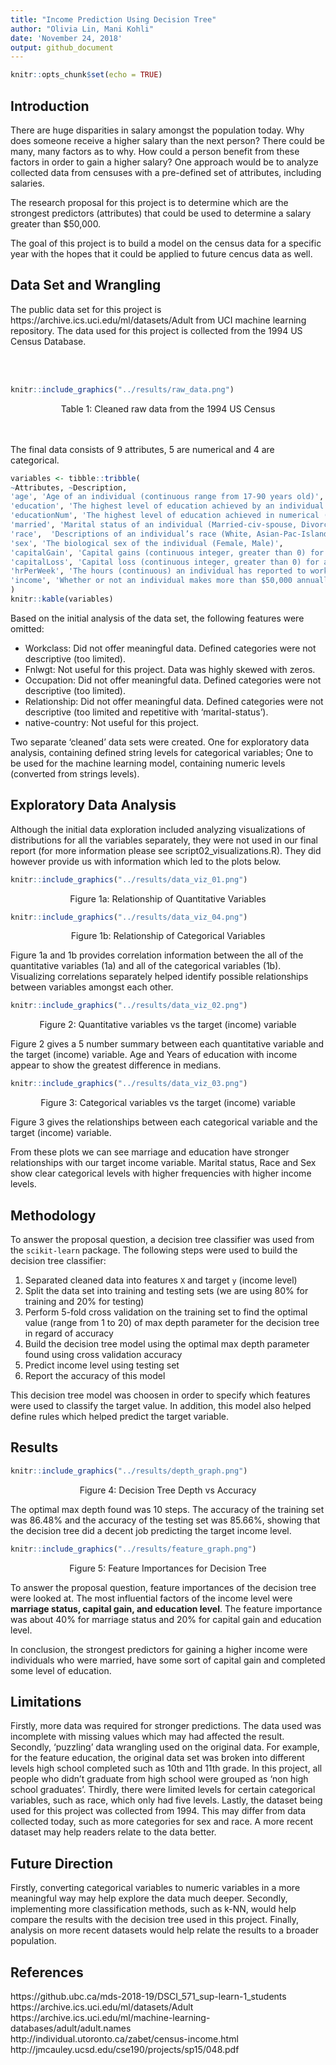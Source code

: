 ```yaml
---
title: "Income Prediction Using Decision Tree"
author: "Olivia Lin, Mani Kohli"
date: 'November 24, 2018'
output: github_document
---
```


```r
knitr::opts_chunk$set(echo = TRUE)
```

## Introduction

There are huge disparities in salary amongst the population today. Why does someone receive a higher salary than the next person? There could be many, many factors as to why. How could a person benefit from these factors in order to gain a higher salary?  One approach would be to analyze collected data from censuses with a pre-defined set of attributes, including salaries.

The research proposal for this project is to determine which are the strongest predictors (attributes) that could be used to determine a salary greater than $50,000.  

The goal of this project is to build a model on the census data for a specific year with the hopes that it could be applied to future cencus data as well.

## Data Set and Wrangling
The public data set for this project is https://archive.ics.uci.edu/ml/datasets/Adult from UCI machine learning repository. The data used for this project is collected from the 1994 US Census Database.

<br><br>
```r
knitr::include_graphics("../results/raw_data.png")
```  
<center>Table 1: Cleaned raw data from the 1994 US Census</center>
<br><br>
The final data consists of 9 attributes, 5 are numerical and 4 are categorical.

```r
variables <- tibble::tribble(
~Attributes, ~Description,
'age', 'Age of an individual (continuous range from 17-90 years old)',
'education', 'The highest level of education achieved by an individual (Bachelors, Some-college, 11th, HS-grad, Prof-school, Assoc-acdm, Assoc-voc, 9th, 7th-8th, 12th, Masters, 1st-4th, 10th, Doctorate, 5th-6th, Preschool)',
'educationNum', 'The highest level of education achieved in numerical (continuous) form',
'married', 'Marital status of an individual (Married-civ-spouse, Divorced, Never-married, Separated, Widowed, Married-spouse-absent, Married-AF-spouse)',
'race',  'Descriptions of an individual’s race (White, Asian-Pac-Islander, Amer-Indian-Eskimo, Other, Black)',
'sex', 'The biological sex of the individual (Female, Male)',
'capitalGain', 'Capital gains (continuous integer, greater than 0) for an individual',
'capitalLoss', 'Capital loss (continuous integer, greater than 0) for an individual',
'hrPerWeek', 'The hours (continuous) an individual has reported to work per week',
'income', 'Whether or not an individual makes more than $50,000 annually (<=50k, >50k)'
)
knitr::kable(variables)
```

Based on the initial analysis of the data set, the following features were omitted:

-	Workclass: Did not offer meaningful data. Defined categories were not descriptive (too limited).
- Fnlwgt: Not useful for this project. Data was highly skewed with zeros.
-	Occupation: Did not offer meaningful data. Defined categories were not descriptive (too limited).
-	Relationship: Did not offer meaningful data. Defined categories were not descriptive (too limited and repetitive with ‘marital-status’). 
-	native-country: Not useful for this project.


Two separate 'cleaned' data sets were created. One for exploratory data analysis, containing defined string levels for categorical variables; One to be used for the machine learning model, containing numeric levels (converted from strings levels).

## Exploratory Data Analysis

Although the initial data exploration included analyzing visualizations of distributions for all the variables separately, they were not used in our final report (for more information please see script02_visualizations.R). They did however provide us with information which led to the plots below.  


```r
knitr::include_graphics("../results/data_viz_01.png")
```
<center>Figure 1a: Relationship of Quantitative Variables</center>


```r
knitr::include_graphics("../results/data_viz_04.png")
```
<center>Figure 1b: Relationship of Categorical Variables</center>

Figure 1a and 1b provides correlation information between the all of the quantitative variables (1a) and all of the categorical variables (1b). Visualizing correlations separately helped identify possible relationships between variables amongst each other.

```r
knitr::include_graphics("../results/data_viz_02.png")
```
<center>Figure 2: Quantitative variables vs the target (income) variable</center>

Figure 2 gives a 5 number summary between each quantitative variable and the target (income) variable. Age and Years of education with income appear to show the greatest difference in medians.

```r
knitr::include_graphics("../results/data_viz_03.png")
```
<center>Figure 3: Categorical variables vs the target (income) variable</center>

Figure 3 gives the relationships between each categorical variable and the target (income) variable.

From these plots we can see marriage and education have stronger relationships with our target income variable. Marital status, Race and Sex show clear categorical levels with higher frequencies with higher income levels. 

## Methodology

To answer the proposal question, a decision tree classifier was used from the `scikit-learn` package. The following steps were used to build the decision tree classifier:

1. Separated cleaned data into features `X` and target `y` (income level)
2. Split the data set into training and testing sets (we are using 80% for training and 20% for testing)
3. Perform 5-fold cross validation on the training set to find the optimal value (range from 1 to 20) of max depth parameter for the decision tree in regard of accuracy
4. Build the decision tree model using the optimal max depth parameter found using cross validation accuracy
5. Predict income level using testing set
6. Report the accuracy of this model

This decision tree model was choosen in order to specify which features were used to classify the target value. In addition, this model also helped define rules which helped predict the target variable.

## Results

```r
knitr::include_graphics("../results/depth_graph.png")
```
<center>Figure 4: Decision Tree Depth vs Accuracy</center>

The optimal max depth found was 10 steps. The accuracy of the training set was 86.48% and the accuracy of the testing set was 85.66%, showing that the decision tree did a decent job predicting the target income level.


```r
knitr::include_graphics("../results/feature_graph.png")
```
<center>Figure 5: Feature Importances for Decision Tree</center>

To answer the proposal question, feature importances of the decision tree were looked at. The most influential factors of the income level were **marriage status, capital gain, and education level**. The feature importance was about 40% for marriage status and 20% for capital gain and education level.

In conclusion, the strongest predictors for gaining a higher income were individuals who were married, have some sort of capital gain and completed some level of education.  

## Limitations

Firstly, more data was required for stronger predictions. The data used was incomplete with missing values which may had affected the result. Secondly, 'puzzling' data wrangling used on the original data. For example, for the feature education, the original data set was broken into different levels high school completed such as 10th and 11th grade. In this project, all people who didn’t graduate from high school were grouped as 'non high school graduates'. Thirdly, there were limited levels for certain categorical variables, such as race, which only had five levels. Lastly, the dataset being used for this project was collected from 1994. This may differ from data collected today, such as more categories for sex and race. A more recent dataset may help readers relate to the data better.

## Future Direction

Firstly, converting categorical variables to numeric variables in a more meaningful way may help explore the data much deeper. Secondly, implementing more classification methods, such as k-NN, would help compare the results with the decision tree used in this project. Finally, analysis on more recent datasets would help relate the results to a broader population.

## References

https://github.ubc.ca/mds-2018-19/DSCI_571_sup-learn-1_students  
https://archive.ics.uci.edu/ml/datasets/Adult  
https://archive.ics.uci.edu/ml/machine-learning-databases/adult/adult.names  
http://individual.utoronto.ca/zabet/census-income.html  
http://jmcauley.ucsd.edu/cse190/projects/sp15/048.pdf  
